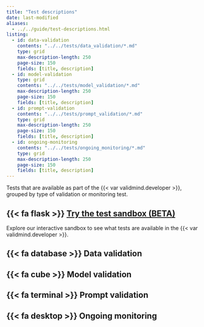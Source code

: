 ```yaml
---
title: "Test descriptions"
date: last-modified
aliases:
  - ../../guide/test-descriptions.html
listing:
  - id: data-validation
    contents: "../../tests/data_validation/*.md"
    type: grid
    max-description-length: 250
    page-size: 150
    fields: [title, description]
  - id: model-validation
    type: grid
    contents: "../../tests/model_validation/*.md"
    max-description-length: 250
    page-size: 150
    fields: [title, description]
  - id: prompt-validation
    contents: "../../tests/prompt_validation/*.md"
    type: grid
    max-description-length: 250
    page-size: 150
    fields: [title, description]  
  - id: ongoing-monitoring
    contents: "../../tests/ongoing_monitoring/*.md"
    type: grid
    max-description-length: 250
    page-size: 150
    fields: [title, description]  
---
```


Tests that are available as part of the {{< var validmind.developer >}}, grouped by type of validation or monitoring test.

::: {.callout}
## {{< fa flask >}} [Try the test sandbox (BETA)](test-sandbox.qmd)

Explore our interactive sandbox to see what tests are available in the {{< var validmind.developer >}}.
:::

:::{.panel-tabset}

## {{< fa database >}} Data validation

:::{#data-validation}
:::

## {{< fa cube >}} Model validation

:::{#model-validation}
:::

## {{< fa terminal >}} Prompt validation

:::{#prompt-validation}
:::

## {{< fa desktop >}} Ongoing monitoring

:::{#ongoing-monitoring}
:::

:::